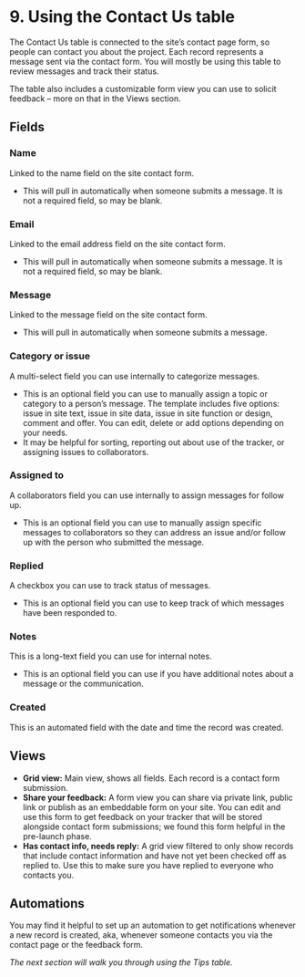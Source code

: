
# 9. Using the Contact Us table
The Contact Us table is connected to the site’s contact page form, so people can contact you about the project. Each record represents a message sent via the contact form. You will mostly be using this table to review messages and track their status.

The table also includes a customizable form view you can use to solicit feedback – more on that in the Views section. 


## Fields


### Name

Linked to the name field on the site contact form.  



* This will pull in automatically when someone submits a message. It is not a required field, so may be blank.


### Email

Linked to the email address field on the site contact form. 



* This will pull in automatically when someone submits a message. It is not a required field, so may be blank.


### Message

Linked to the message field on the site contact form. 



* This will pull in automatically when someone submits a message.


### Category or issue 

A multi-select field you can use internally to categorize messages. 



* This is an optional field you can use to manually assign a topic or category to a person’s message. The template includes five options: issue in site text, issue in site data, issue in site function or design, comment and offer. You can edit, delete or add options depending on your needs.  
* It may be helpful for sorting, reporting out about use of the tracker, or assigning issues to collaborators. 


### Assigned to

A collaborators field you can use internally to assign messages for follow up. 



* This is an optional field you can use to manually assign specific messages to collaborators so they can address an issue and/or follow up with the person who submitted the message. 


### Replied

A checkbox you can use to track status of messages. 



* This is an optional field you can use to keep track of which messages have been responded to. 


### Notes

This is a long-text field you can use for internal notes. 



* This is an optional field you can use if you have additional notes about a message or the communication. 


### Created

This is an automated field with the date and time the record was created.


## Views



* **Grid view:** Main view, shows all fields. Each record is a contact form submission.
* **Share your feedback:** A form view you can share via private link, public link or publish as an embeddable form on your site. You can edit and use this form to get feedback on your tracker that will be stored alongside contact form submissions; we found this form helpful in the pre-launch phase. 
* **Has contact info, needs reply:** A grid view filtered to only show records that include contact information and have not yet been checked off as replied to. Use this to make sure you have replied to everyone who contacts you. 


## Automations

You may find it helpful to set up an automation to get notifications whenever a new record is created, aka, whenever someone contacts you via the contact page or the feedback form. 

*The next section will walk you through using the Tips table.*

<TableOfContents index={8} />
